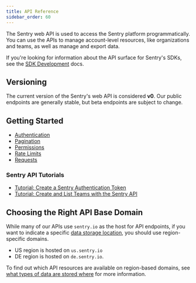 ```yaml
---
title: API Reference
sidebar_order: 60
---
```


The Sentry web API is used to access the Sentry platform programmatically. You can use the APIs to manage account-level resources, like organizations and teams, as well as manage and export data.

If you're looking for information about the API surface for Sentry's SDKs, see the [SDK Development](https://develop.sentry.dev/sdk/overview/) docs.

## Versioning

The current version of the Sentry's web API is considered **v0**. Our public endpoints are generally stable, but beta endpoints are subject to change.

## Getting Started

- [Authentication](/api/auth/)
- [Pagination](/api/pagination/)
- [Permissions](/api/permissions/)
- [Rate Limits](/api/ratelimits)
- [Requests](/api/requests/)

### Sentry API Tutorials

- [Tutorial: Create a Sentry Authentication Token](/api/guides/create-auth-token/)
- [Tutorial: Create and List Teams with the Sentry API](/api/guides/teams-tutorial/)

## Choosing the Right API Base Domain

While many of our APIs use `sentry.io` as the host for API endpoints, if
you want to indicate a specific [data storage location](/organization/data-storage-location/#what-types-of-data-are-stored-where), you should use region-specific domains.

- US region is hosted on `us.sentry.io`
- DE region is hosted on `de.sentry.io`.

To find out which API resources are available on region-based domains, see [what
types of data are stored
where](/organization/data-storage-location/#what-types-of-data-are-stored-where) for more information.

